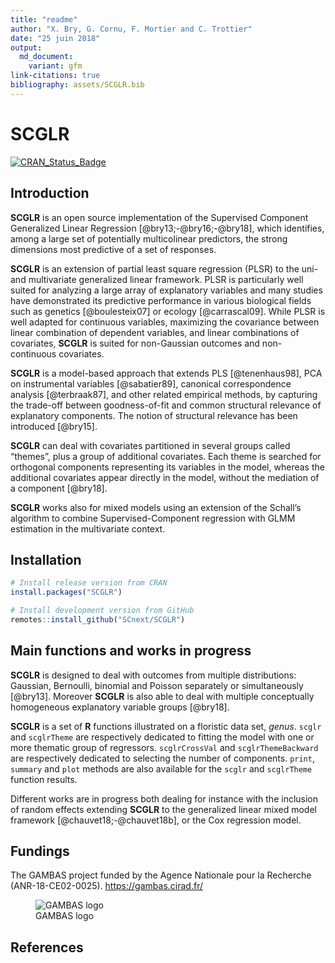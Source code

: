 ```yaml
---
title: "readme"
author: "X. Bry, G. Cornu, F. Mortier and C. Trottier"
date: "25 juin 2018"
output: 
  md_document:
    variant: gfm
link-citations: true
bibliography: assets/SCGLR.bib
---
```

<!-- File generated from README.Rmd. Changes must be done from there -->

# SCGLR

[![CRAN_Status_Badge](https://www.r-pkg.org/badges/version/SCGLR)](https://cran.r-project.org/package=SCGLR)

## Introduction

**SCGLR** is an open source implementation of the Supervised Component Generalized Linear Regression 
[@bry13;-@bry16;-@bry18], which identifies, among a large set of potentially multicolinear predictors, the strong dimensions  most predictive of a set of responses. 

**SCGLR** is an extension of partial least square regression (PLSR) to the uni- and multivariate generalized linear framework. PLSR is particularly well suited for analyzing a large array of explanatory variables and many studies have demonstrated its predictive performance in various biological fields such as genetics [@boulesteix07] or ecology [@carrascal09].  While PLSR is well adapted for continuous variables, maximizing the covariance between linear combination of dependent variables, and linear combinations of covariates, **SCGLR** is suited for non-Gaussian outcomes and non-continuous covariates.

**SCGLR** is a model-based approach that extends PLS [@tenenhaus98], PCA on instrumental variables [@sabatier89], canonical correspondence analysis [@terbraak87], and other related empirical methods, by capturing the trade-off between goodness-of-fit and common structural relevance of explanatory components. The notion of structural relevance has been introduced [@bry15].

**SCGLR** can deal with covariates partitioned in several groups called "themes", plus a group of additional covariates. Each theme is searched for orthogonal components representing its variables in the model, whereas the additional covariates appear directly in the model, without the mediation of a component [@bry18].

**SCGLR** works also for mixed models using an extension of the Schall's algorithm to combine Supervised-Component regression with GLMM estimation in the multivariate context.


## Installation

``` r
# Install release version from CRAN
install.packages("SCGLR")

# Install development version from GitHub
remotes::install_github("SCnext/SCGLR")
```

## Main functions and works in progress
**SCGLR** is designed to deal with outcomes from multiple distributions: Gaussian, Bernoulli, binomial and Poisson separately or simultaneously [@bry13]. Moreover **SCGLR** is also able to deal with multiple conceptually homogeneous explanatory variable groups [@bry18].  

**SCGLR** is a set of **R** functions illustrated on a floristic data set, _genus_. `scglr` and `scglrTheme` are respectively dedicated to fitting the model with one or more thematic group of regressors. `scglrCrossVal` and `scglrThemeBackward` are respectively dedicated to selecting the number of components. `print`, `summary` and `plot` methods are also available for the `scglr` and `scglrTheme` function results.

Different works are in progress both dealing for instance with the inclusion of random effects extending **SCGLR** to the generalized linear mixed model framework [@chauvet18;-@chauvet18b], or the Cox regression model.

## Fundings
The GAMBAS project funded by the Agence Nationale pour la Recherche (ANR-18-CE02-0025). <https://gambas.cirad.fr/>

![GAMBAS logo](assets/logo_gambas.jpg)

## References

